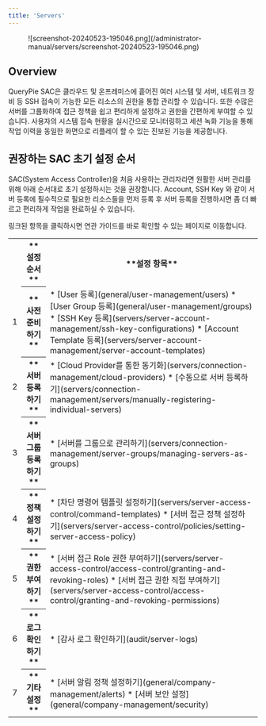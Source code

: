 ```yaml
---
title: 'Servers'
---
```



<figure data-layout="center" data-align="center">
![screenshot-20240523-195046.png](/administrator-manual/servers/screenshot-20240523-195046.png)
</figure>

## Overview

QueryPie SAC은 클라우드 및 온프레미스에 흩어진 여러 시스템 및 서버, 네트워크 장비 등 SSH 접속이 가능한 모든 리소스의 권한을 통합 관리할 수 있습니다. 또한 수많은 서버를 그룹화하여 접근 정책을 쉽고 편리하게 설정하고 권한을 간편하게 부여할 수 있습니다. 사용자의 시스템 접속 현황을 실시간으로 모니터링하고 세션 녹화 기능을 통해 작업 이력을 동일한 화면으로 리플레이 할 수 있는 진보된 기능을 제공합니다.


## 권장하는 SAC 초기 설정 순서

SAC(System Access Controller)을 처음 사용하는 관리자라면 원활한 서버 관리를 위해 아래 순서대로 초기 설정하시는 것을 권장합니다. Account, SSH Key 와 같이 서버 등록에 필수적으로 필요한 리소스들을 먼저 등록 후 서버 등록을 진행하시면 좀 더 빠르고 편리하게 작업을 완료하실 수 있습니다.

<Callout type="info">
링크된 항목을 클릭하시면 연관 가이드를 바로 확인할 수 있는 페이지로 이동합니다.
</Callout>

<table data-table-width="760" data-layout="default" local-id="732b2fe2-d76c-4f02-aa32-1d192dd4db6e">
<colgroup>
<col/>
<col/>
<col/>
</colgroup>
<tbody>
<tr>
<th>
</th>
<th>
**설정 순서**
</th>
<th>
**설정 항목**
</th>
</tr>
<tr>
<td>
1
</td>
<th>
**사전 준비하기**
</th>
<td>
* [User 등록](general/user-management/users) 
* [User Group 등록](general/user-management/groups)
* [SSH Key 등록](servers/server-account-management/ssh-key-configurations)
* [Account Template 등록](servers/server-account-management/server-account-templates)
</td>
</tr>
<tr>
<td>
2
</td>
<th>
**서버 등록하기**
</th>
<td>
* [Cloud Provider를 통한 동기화](servers/connection-management/cloud-providers)
* [수동으로 서버 등록하기](servers/connection-management/servers/manually-registering-individual-servers)
</td>
</tr>
<tr>
<td>
3
</td>
<th>
**서버 그룹 등록하기**
</th>
<td>
* [서버를 그룹으로 관리하기](servers/connection-management/server-groups/managing-servers-as-groups)
</td>
</tr>
<tr>
<td>
4
</td>
<th>
**정책 설정하기**
</th>
<td>
* [차단 명령어 템플릿 설정하기](servers/server-access-control/command-templates)
* [서버 접근 정책 설정하기](servers/server-access-control/policies/setting-server-access-policy)
</td>
</tr>
<tr>
<td>
5
</td>
<th>
**권한 부여하기**
</th>
<td>
* [서버 접근 Role 권한 부여하기](servers/server-access-control/access-control/granting-and-revoking-roles)
* [서버 접근 권한 직접 부여하기](servers/server-access-control/access-control/granting-and-revoking-permissions)
</td>
</tr>
<tr>
<td>
6
</td>
<th>
**로그 확인하기**
</th>
<td>
* [감사 로그 확인하기](audit/server-logs)
</td>
</tr>
<tr>
<td>
7
</td>
<th>
**기타 설정**
</th>
<td>
* [서버 알림 정책 설정하기](general/company-management/alerts)
* [서버 보안 설정](general/company-management/security)
</td>
</tr>
</tbody>
</table>
